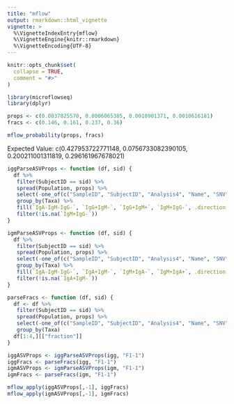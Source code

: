 ---
title: "mflow"
output: rmarkdown::html_vignette
vignette: >
  %\VignetteIndexEntry{mflow}
  %\VignetteEngine{knitr::rmarkdown}
  %\VignetteEncoding{UTF-8}
---

```{r, include = FALSE}
knitr::opts_chunk$set(
  collapse = TRUE,
  comment = "#>"
)
```

```{r setup}
library(microflowseq)
library(dplyr)
```

```{r}
props <- c(0.0037825570, 0.0006065385, 0.0010901371, 0.0010616181)
fracs <- c(0.146, 0.161, 0.237, 0.36)

mflow_probability(props, fracs)
```

Expected Value: c(0.427953722771148, 0.0756733082390105, 0.200211001311819, 0.296161967678021)

```{r}
iggParseASVProps <- function (df, sid) {
  df %>%
   filter(SubjectID == sid) %>%
   spread(Population, props) %>%
   select(-one_of(c("SampleID", "SubjectID", "Analysis4", "Name", "SNV", "fraction"))) %>%
   group_by(Taxa) %>%
   fill(`IgA-IgM-IgG-`, `IgG+IgM-`, `IgG+IgM+`, `IgM+IgG-`, .direction = 'up') %>%
   filter(!is.na(`IgM+IgG-`))
}

igmParseASVProps <- function (df, sid) {
  df %>%
   filter(SubjectID == sid) %>%
   spread(Population, props) %>%
   select(-one_of(c("SampleID", "SubjectID", "Analysis4", "Name", "SNV", "fraction"))) %>%
   group_by(Taxa) %>%
   fill(`IgA-IgM-IgG-`, `IgA+IgM-`, `IgM+IgA-`, `IgM+IgA+`, .direction = 'up') %>%
   filter(!is.na(`IgA+IgM-`))
}

parseFracs <- function (df, sid) {
  df <- df %>%
   filter(SubjectID == sid) %>%
   spread(Population, props) %>%
   select(-one_of(c("SampleID", "SubjectID", "Analysis4", "Name", "SNV"))) %>%
   group_by(Taxa)
  df[1:4,][["fraction"]]
}

iggASVProps <- iggParseASVProps(igg, "F1-1")
iggFracs <- parseFracs(igg, "F1-1")
igmASVProps <- igmParseASVProps(igm, "F1-1")
igmFracs <- parseFracs(igm, "F1-1")

mflow_apply(iggASVProps[,-1], iggFracs)
mflow_apply(igmASVProps[,-1], igmFracs)
```
